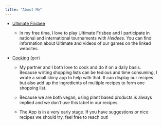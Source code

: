 ```yaml
---
title: "About Me"
---
```


-   [Ultimate Frisbee](private/ultimate_frisbee.qmd)

    -   In my free time, I love to play Ultimate Frisbee and I participate in national and international tournaments with *Heidees.* You can find information about Ultimate and videos of our games on the linked websites.

-   [Cooking](https://corneliusholler.shinyapps.io/Meal_and_shopping_list_planner/){target="_blank"} (ger)

    -   My partner and I both love to cook and do it on a daily basis. Because writing shopping lists can be tedious and time consuming, I wrote a small shiny app to help with that. It can display our recipes but also add up the ingredients of multiple recipes to form one shopping list.

    -   Because we are both vegan, using plant based products is always implied and we don't use this label in our recipes.

    -   The App is in a very early stage. If you have suggestions or nice recipes we should try, feel free to reach out!
